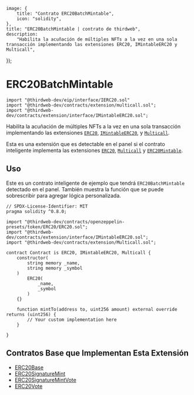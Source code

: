 
	image: {
		title: "Contrato ERC20BatchMintable",
		icon: "solidity",
	},
	title: "ERC20BatchMintable | contrato de thirdweb",
	description:
		"Habilita la acuñación de múltiples NFTs a la vez en una sola transacción implementando las extensiones ERC20, IMintableERC20 y Multicall",
});

# ERC20BatchMintable

```solidity
import "@thirdweb-dev/eip/interface/IERC20.sol"
import "@thirdweb-dev/contracts/extension/multicall.sol";
import "@thirdweb-dev/contracts/extension/interface/IMintableERC20.sol";
```

Habilita la acuñación de múltiples NFTs a la vez en una sola transacción implementando las extensiones [`ERC20`](/contracts/build/extensions/erc-20/ERC20), [`IMintableERC20`](/contracts/build/extensions/erc-20/ERC20BatchMintable), y [`Multicall`](/contracts/build/extensions/general/Multicall).

Esta es una extensión que es detectable en el panel si el contrato inteligente implementa las extensiones
[`ERC20`](/contracts/build/extensions/erc-20/ERC20), [`Multicall`](/contracts/build/extensions/general/Multicall) y [`ERC20Mintable`](/contracts/build/extensions/erc-20/ERC20BatchMintable).

## Uso

Este es un contrato inteligente de ejemplo que tendrá `ERC20BatchMintable` detectado en el panel. También muestra la función que se puede sobrescribir para agregar lógica personalizada.

```solidity
// SPDX-License-Identifier: MIT
pragma solidity ^0.8.0;

import "@thirdweb-dev/contracts/openzeppelin-presets/token/ERC20/ERC20.sol";
import "@thirdweb-dev/contracts/extension/interface/IMintableERC20.sol";
import "@thirdweb-dev/contracts/extension/Multicall.sol";

contract Contract is ERC20, IMintableERC20, Multicall {
    constructor(
        string memory _name,
        string memory _symbol
    )
        ERC20(
            _name,
            _symbol
        )
    {}

    function mintTo(address to, uint256 amount) external override returns (uint256) {
        // Your custom implementation here
    }

}
```

## Contratos Base que Implementan Esta Extensión

- [ERC20Base](/contracts/build/base-contracts/erc-20/base)
- [ERC20SignatureMint](/contracts/build/base-contracts/erc-20/signature-mint)
- [ERC20SignatureMintVote](/contracts/build/base-contracts/erc-20/signature-mint-vote)
- [ERC20Vote](/contracts/build/base-contracts/erc-20/base)

